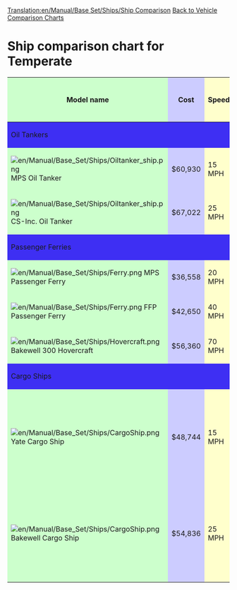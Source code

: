 [[Translation:en/Manual/Base Set/Ships/Ship Comparison]]
[[en/Manual/Base Set/Vehicle comparison charts|Back to Vehicle Comparison Charts]]
=Ship comparison chart for Temperate=
{| width="1150px" border=1
!style="background: #ccffcc" |Model name
!style="background: #ccccff" |Cost
!style="background: #ffffcc" |Speed
!style="background: #ccccff" |Running Costs / year
!style="background: #ccffcc" |Designed
!style="background: #ccffcc" |Lifespan
!style="background: #ff9999" |Capacity
|- 
!style="background: #3e2ff3" colspan="7" align="left"|Oil Tankers
|-
|style="background: #ccffcc"|[[File:en/Manual/Base Set/Ships/Oiltanker ship.png]] MPS Oil Tanker
|style="background: #ccccff"|$60,930
|style="background: #ffffcc"|15 MPH
|style="background: #ccccff"|$4,592
|style="background: #ccffcc"|1928
|style="background: #ccffcc"|30
|style="background: #ff9999"|220,000 Liters of Oil
|-
|style="background: #ccffcc"|[[File:en/Manual/Base Set/Ships/Oiltanker ship.png]]  CS-Inc. Oil Tanker
|style="background: #ccccff"|$67,022
|style="background: #ffffcc"|25 MPH
|style="background: #ccccff"|$4,100
|style="background: #ccffcc"|1968
|style="background: #ccffcc"|30
|style="background: #ff9999"|350,000 Liters of Oil
|-
!colspan="7" style="background: #3e2ff3" align="left"|Passenger Ferries
|-
|style="background: #ccffcc"|[[File:en/Manual/Base Set/Ships/Ferry.png]]  MPS Passenger Ferry
|style="background: #ccccff"|$36,558
|style="background: #ffffcc"|20 MPH
|style="background: #ccccff"|$2,952
|style="background: #ccffcc"|1926
|style="background: #ccffcc"|30
|style="background: #ff9999"|100 Passengers
|-
|style="background: #ccffcc"|[[File:en/Manual/Base Set/Ships/Ferry.png]]  FFP Passenger Ferry
|style="background: #ccccff"|$42,650
|style="background: #ffffcc"|40 MPH
|style="background: #ccccff"|$2,624
|style="background: #ccffcc"|1971
|style="background: #ccffcc"|30
|style="background: #ff9999"|130 Passengers
|-
|style="background: #ccffcc"|[[File:en/Manual/Base Set/Ships/Hovercraft.png]]  Bakewell 300 Hovercraft
|style="background: #ccccff"|$56,360
|style="background: #ffffcc"|70 MPH
|style="background: #ccccff"|$6,234
|style="background: #ccffcc"|1968
|style="background: #ccffcc"|25
|style="background: #ff9999"|100 Passengers
|-
!colspan="7" style="background: #3e2ff3" align="left"|Cargo Ships
|-
|style="background: #ccffcc"|[[File:en/Manual/Base Set/Ships/CargoShip.png]]  Yate Cargo Ship
|style="background: #ccccff"|$48,744
|style="background: #ffffcc"|15 MPH
|style="background: #ccccff"|$4,920
|style="background: #ccffcc"|1928
|style="background: #ccffcc"|30
|style="background: #ff9999"|160 bags of mail, coal, livestock, goods, grain, wood, iron ore, steel, valuables
|-
|style="background: #ccffcc"|[[File:en/Manual/Base Set/Ships/CargoShip.png]]  Bakewell Cargo Ship
|style="background: #ccccff"|$54,836
|style="background: #ffffcc"|25 MPH
|style="background: #ccccff"|$3,706
|style="background: #ccffcc"|1974
|style="background: #ccffcc"|30
|style="background: #ff9999"|190 bags of mail, coal, livestock, goods, grain, wood, iron ore, steel, valuables
|}